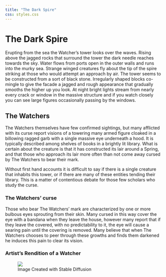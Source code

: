 ```yaml
---
title: "The Dark Spire"
css: styles.css
---
```

# The Dark Spire

Erupting from the sea the Watcher's tower looks over the waves. Rising above the jagged rocks that surround the tower the dark needle reaches towards the sky. Water flows from ports open in the outer walls and runs into the murky sea. Strange winged creatures fly about the tip of the spire striking at those who would attempt an approach by air. The tower seems to be constructed from a sort of black stone. Irregularly shaped blocks co-mingle to give the facade a jagged and rough appearance that gradually smooths the higher up you look. At night bright lights stream from nearly every crack or window in the massive structure and if you watch closely you can see large figures occasionally passing by the windows.

## The Watchers

The Watchers themselves have few confirmed sightings, but many afflicted with its curse report visions of a towering many armed figure cloaked in a billowing ragged garb with a single massive eye underneath a hood. It is typically described among shelves of books in a brightly lit library. What is certain about the creature is that it has constructed its lair around a Spring, and that those who approach its lair more often than not come away cursed by The Watchers to bear their mark.

Without first hand accounts it is difficult to say if there is a single creature that inhabits this tower, or if there are many of these entities tending their library. This is a matter of contentious debate for those few scholars who study the curse.

### The Watchers' curse

Those who bear The Watchers' mark are characterized by one or more bulbous eyes sprouting from their skin. Many cursed in this way cover the eye with a bandana when they leave the house, however many report that if they leave the covered, with no predictability to it, the eye will cause a searing pain until the covering is removed. Many believe that when The Watchers chooses to peer through these growths and finds them darkened he induces this pain to clear its vision.

### Artist's Rendition of a Watcher
<figure>
      <img src="The Watcher.png" class="large-image"/>
      <figcaption class="caption">Image Created with Stable Diffusion</figcaption>
</figure>